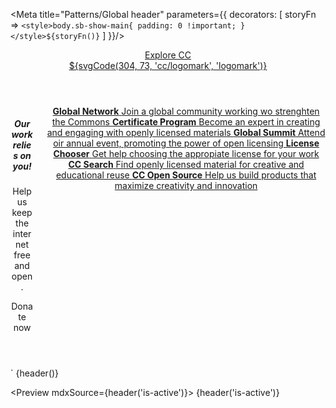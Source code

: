 
<Meta
  title="Patterns/Global header"
  parameters={{
   decorators: [
     storyFn => `<style>body.sb-show-main{ padding: 0 !important; }</style>${storyFn()}`
   ]
}}/>

<header class="cc-global-header ${state}">
  <div class="container">
    <div class="padding-vertical-normal">
      <a href="#" class="open-tab">Explore CC</a>
      <div class="level">
        <div class="level-left">
          <header class="global-header-header">
            <a href="https://creativecommons.org" target="_blank" class="main-logo">
              <div class="has-text-white">${svgCode(304, 73, 'cc/logomark', 'logomark')}</div>
            </a>
          </header>
        </div>
      </div>
      <div class="columns padding-bottom-normal">
        <div class="column is-one-third">
          <aside class="donate-section">
            <h5>Our work relies on you!</h5>
            <p>Help us keep the internet free and open.</p>
            <a class="button small donate">
              <i class="icon cc-letterheart margin-right-small is-size-5 padding-top-smaller"></i> Donate now
            </a>
          </aside>
        </div>
        <div class="column">
          <nav class="products" role="navigation" aria-label="global navigation">
            <div class="product-list">
              <a href="https://network.creativecommons.org" target="_blank" class="product-item">
                <strong>Global Network</strong>
                <span class="item-description">
                  Join a global community working wo strenghten the Commons
                </span>
              </a>
              <a href="https://certificate.creativecommons.org" target="_blank" class="product-item">
                <strong>Certificate Program</strong>
                <span class="item-description">
                  Become an expert in creating and engaging with openly licensed materials
                </span>
              </a>
              <a href="https://summit.creativecommons.org" target="_blank" class="product-item">
                <strong>Global Summit</strong>
                <span class="item-description">
                  Attend oir annual event, promoting the power of open licensing
                </span>
              </a>
              <a href="https://chooser-beta.creativecommons.org" target="_blank" class="product-item">
                <strong>License Chooser</strong>
                <span class="item-description">
                  Get help choosing the appropiate license for your work
                </span>
              </a>
              <a href="https://search.creativecommons.org" target="_blank" class="product-item">
                <strong>CC Search</strong>
                <span class="item-description">
                  Find openly licensed material for creative and educational reuse
                </span>
              </a>
              <a href="https://opensource.creativecommons.org" target="_blank" class="product-item">
                <strong>CC Open Source</strong>
                <span class="item-description">
                  Help us build products that maximize creativity and innovation
                </span>
              </a>
            </div>
          </nav>
        </div>
      </div>
    </div>
  </div>
</header>`

<Preview mdxSource={header()}>
  <Story name="Inactive">{header()}</Story>
</Preview>

<Preview mdxSource={header('is-active')}>
  <Story name="Active">{header('is-active')}</Story>
</Preview>
